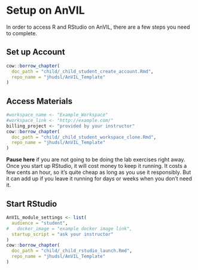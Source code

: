# Setup on AnVIL
In order to access R and RStudio on AnVIL, there are a few steps you need to complete.

## Set up Account

```r
cow::borrow_chapter(
  doc_path = "child/_child_student_create_account.Rmd",
  repo_name = "jhudsl/AnVIL_Template"
)
```

## Access Materials

```r
#workspace_name <- "Example_Workspace"
#workspace_link <- "http://example.com/"
billing_project <- "provided by your instructor"
cow::borrow_chapter(
  doc_path = "child/_child_student_workspace_clone.Rmd",
  repo_name = "jhudsl/AnVIL_Template"
)
```

:::{.warning}
**Pause here** if you are not going to be doing the lab exercises right away.  Once you start up RStudio, it will cost money to keep it running.  It costs a few cents an hour, so it's quite cheap as long as you use it responsibly.  But it can add up if you leave it running for days or weeks when you don't need it.
:::

## Start RStudio

```r
AnVIL_module_settings <- list(
  audience = "student",
#   docker_image = "example docker image link",
  startup_script = "ask your instructor"
)
cow::borrow_chapter(
  doc_path = "child/_child_rstudio_launch.Rmd",
  repo_name = "jhudsl/AnVIL_Template"
)
```

